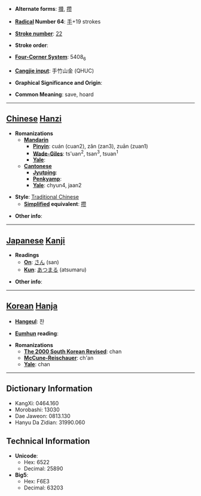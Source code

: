 * '''Alternate forms''': [[攅]], [[攒]]

* '''[[Wiktionary:Chinese radical index| Radical]] Number 64''': [[Wiktionary:Chinese radical index 手|手]]+19 strokes

* '''[[Wiktionary:Chinese total strokes index|Stroke number]]''': [[Wiktionary:Chinese total strokes index 22|22]]

* '''Stroke order''': 

* '''[[Wiktionary:Chinese four corner index|Four-Corner System]]''': 5408<sub>6</sub>

* '''[[Wiktionary:Chinese Cangjie index|Cangjie input]]''': 手竹山金 (QHUC)

* '''Graphical Significance and Origin''': 

* '''Common Meaning''': save, hoard

----

== [[Chinese]] [[Hanzi]] ==

* '''Romanizations'''
** '''[[Mandarin]]'''
*** '''[[Pinyin]]''': cuán (cuan2), zǎn (zan3), zuān (zuan1)
*** '''[[Wade-Giles]]''': ts'uan<sup>2</sup>, tsan<sup>3</sup>, tsuan<sup>1</sup>
*** '''[[Yale]]''': 
** '''[[Cantonese]]'''
*** '''[[Jyutping]]''':
*** '''[[Penkyamp]]''': 
*** '''[[Yale]]''': chyun4, jaan2

* '''Style''': [[Traditional Chinese]] 
** '''[[Simplified Chinese|Simplified]] equivalent''': [[攒]]

* '''Other info''': 

----

== [[Japanese]] [[Kanji]] ==

* '''Readings'''
** '''[[On]]''': [[さん]] (san)
** '''[[Kun]]''': [[あつまる]] (atsumaru)

* '''Other info''':  

----

== [[Korean]] [[Hanja]] ==

* '''[[Hangeul]]''': 찬

* '''[[Eumhun]] reading''': 

* '''Romanizations'''
** '''[[The 2000 South Korean Revised Romanization|The 2000 South Korean Revised]]''': chan
** '''[[McCune-Reischauer]]''': ch'an
** '''[[Yale]]''': chan

----

== Dictionary Information ==

* KangXi: 0464.160
* Morobashi: 13030
* Dae Jaweon: 0813.130
* Hanyu Da Zidian: 31990.060

== Technical Information ==

* '''Unicode''':
** Hex: 6522
** Decimal: 25890
* '''Big5''':
** Hex: F6E3
** Decimal: 63203
